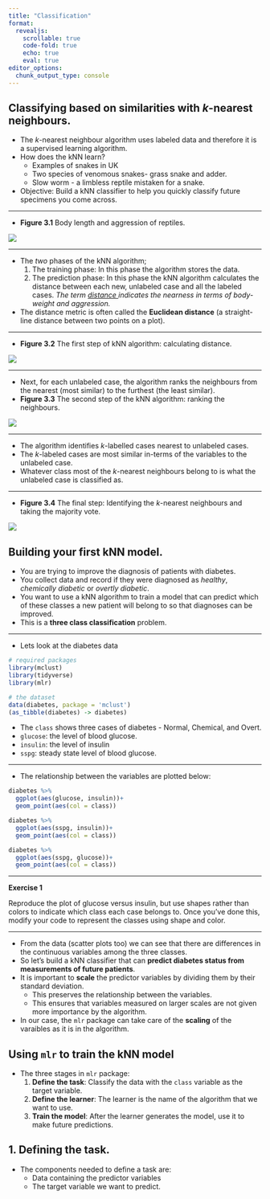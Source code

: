 ```yaml
---
title: "Classification"
format: 
  revealjs:
    scrollable: true
    code-fold: true
    echo: true
    eval: true
editor_options: 
  chunk_output_type: console
---
```


## Classifying based on similarities with *k*-nearest neighbours.

- The *k*-nearest neighbour algorithm uses labeled data and therefore it is a supervised learning algorithm.
- How does the kNN learn?
  - Examples of snakes in UK 
  - Two species of venomous snakes- grass snake and adder.
  - Slow worm - a limbless reptile mistaken for a snake.
- Objective: Build a kNN classifier to help you quickly classify future specimens you come across.

---

- **Figure 3.1** Body length and aggression of reptiles. 

![](5.Classification_files/fig3.1.png)


---

- The *two* phases of the kNN algorithm;
  1. The training phase: In this phase the algorithm stores the data.
  2. The prediction phase: In this phase the kNN algorithm calculates the distance between each new, unlabeled case and all the labeled cases. *The term <u> distance </u> indicates the nearness in terms of body-weight and aggression.*
- The distance metric is often called the **Euclidean distance** (a straight-line distance between two points on a plot).

---

- **Figure 3.2** The first step of kNN algorithm: calculating distance.

![](5.Classification_files/fig3.2.png)

---

- Next, for each unlabeled case, the algorithm ranks the neighbours from the nearest (most similar) to the furthest (the least similar).
- **Figure 3.3** The second step of the kNN algorithm: ranking the neighbours.

![](5.Classification_files/fig3.3.png)


---

- The algorithm identifies *k*-labelled cases nearest to unlabeled cases.
- The *k*-labeled cases are most similar in-terms of the variables to the unlabeled case.
- Whatever class most of the *k*-nearest neighbours belong to is what the unlabeled case is classified as.

---

- **Figure 3.4** The final step: Identifying the *k*-nearest neighbours and taking the majority vote.

![](5.Classification_files/fig3.4.JPG)


## Building your first kNN model.
- You are trying to improve the diagnosis of patients with diabetes.
- You collect data and record if they were diagnosed as *healthy*, *chemically diabetic* or *overtly diabetic*.
- You want to use a kNN algorithm to train a model that can predict which of these classes a new patient will belong to so that diagnoses can be improved.
- This is a **three class classification** problem.

---

- Lets look at the diabetes data
```r
# required packages
library(mclust)
library(tidyverse)
library(mlr)

# the dataset
data(diabetes, package = 'mclust')
(as_tibble(diabetes) -> diabetes)
```

- The `class` shows three cases of diabetes - Normal, Chemical, and Overt.
- `glucose`: the level of blood glucose.
- `insulin`: the level of insulin 
- `sspg`: steady state level of blood glucose.

---

- The relationship between the variables are plotted below:


```r
diabetes %>% 
  ggplot(aes(glucose, insulin))+
  geom_point(aes(col = class))
```


```r
diabetes %>% 
  ggplot(aes(sspg, insulin))+
  geom_point(aes(col = class))
```

```r
diabetes %>% 
  ggplot(aes(sspg, glucose))+
  geom_point(aes(col = class))
```

---

**Exercise 1**

Reproduce the plot of glucose versus insulin, but use shapes rather than colors to indicate which class each case belongs to. Once you’ve done this, modify your code to represent the classes using shape and color.

---

- From the data (scatter plots too) we can see that there are differences in the continuous variables among the three classes.
- So let's build a kNN classifier that can **predict diabetes status from measurements of future patients**.
- It is important to **scale** the predictor variables by dividing them by their standard deviation. 
  - This preserves the relationship between the variables.
  - This ensures that variables measured on larger scales are not given more importance by the algorithm.
- In our case, the `mlr` package can take care of the **scaling** of the varaibles as it is in the algorithm.


## Using `mlr` to train the kNN model
- The three stages in `mlr` package:
  1. **Define the task**: Classify the data with the `class` variable as the target variable.
  2. **Define the learner**: The learner is the name of the algorithm that we want to use.
  3. **Train the model**: After the learner generates the model, use it to make future predictions.
  
## 1. Defining the task.

- The components needed to define a task are:
  - Data containing the predictor variables
  - The target variable we want to predict.

